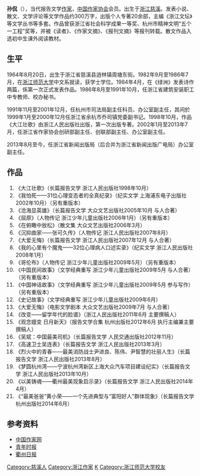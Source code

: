 {{multiple issues|
{{copyedit|time=2014-06-19T05:31:20+00:00}}
{{coi|time=2014-06-19T05:31:20+00:00}}
{{newsrelease|time=2014-06-19T05:31:20+00:00}}
{{no footnotes|time=2014-06-19T05:31:20+00:00}}
}}
'''孙侃'''（{{bd|1964年|8月20日||}}），当代报告文学[[作家|作家]]，[[中国作家协会|中国作家协会]]会员。出生于[[浙江|浙江]][[慈溪|慈溪]]。发表小说、散文、文学评论等文学作品约300万字，出版个人专著20余部，主编《浙江文坛》等文学丛书等多套。作品曾获浙江省社会科学成果一等奖、杭州市精神文明“五个一工程”奖等，并被《读者》、《作家文摘》、《报刊文摘》等报刊转载。散文作品入选初中生课外阅读教材。

== 生平 ==
1964年8月20日，出生于浙江省慈溪县逍林镇周塘东街。1982年9月至1986年7月，在[[浙江师范大学|浙江师范大学]]中文系就读，获学士学位。1984年4月，在《绿洲》发表诗作两篇，係第一次正式发表作品。1986年8月至1991年10月，任浙江省建筑安装职工中专教师、校办秘书。

1991年11月至2001年12月，任杭州市司法局副主任科员、办公室副主任，其间於1999年1月至2000年12月任浙江省余杭市乔司镇党委副书记。1998年10月，作品《大江壮歌》由浙江人民出版社出版，第一次出版专著。2002年1月至2013年7月，任浙江省作家协会创研部副主任、创联部副主任、办公室副主任。

2013年8月至今，任浙江省新闻出版局（后合并为浙江省新闻出版广电局）办公室副主任。

==作品==
#《大江壮歌》（长篇报告文学  浙江人民出版社1998年10月）
#《我怕死——31位心理变态者的全真纪录》（纪实文学  上海浦东电子出版社 2002年10月）（另有重版本）
#《沧海显英雄》（长篇报告文学 大众文艺出版社2005年10月 与人合著）
#《屈原》（人物传记 浙江少年儿童出版社2006年1月）（另有重版本）
#《在俯瞰中放松》（散文集 大众文艺出版社2006年3月）
#《沉抑曲家——张可久传》（人物传记 浙江人民出版社2007年8月）
#《大爱无悔》（长篇报告文学 浙江人民出版社2007年12月 与人合著）
#《我的心里有个魔鬼——32位心理病人口述实录》（纪实文学  浙江人民出版社2008年1月）
#《哥伦布》（人物传记 浙江少年儿童出版社2009年5月）（另有重版本）
#《中国民间故事》（文学经典重写  浙江少年儿童出版社2009年5月 与人合著）（另有重版本）
#《中国神话故事》（文学经典重写  浙江少年儿童出版社2009年5月 参与写作）（另有重版本）
#《史记故事》（文学经典重写 浙江少年儿童出版社2009年6月）
#《大爱无悔》（电影文学剧本 大众文艺出版社2009年7月 与人合著）
#《改变——留学年代的脸谱》（浙江人民出版社2011年6月 主要撰稿人）
#《观念嬗变  日月新天》（报告文学合集  杭州出版社2012年6月 执行主编兼主要撰稿人）
#《吴斌：中国最美司机》（长篇报告文学  人民交通出版社2012年11月）
#《高速卫士吴连表》（长篇报告文学  浙江人民出版社2013年3月）
#《烈火中的青春——最美消防战士尹进良、陈伟、尹智慧的壮丽人生》（长篇报告文学  浙江人民出版社2013年8月）
#《梦圆杭州湾——宁波杭州湾新区上海大众汽车项目建设纪实》（长篇报告文学  浙江人民出版社2013年10月）
#《以美铸魂——衢州最美现象启示录》（长篇报告文学  浙江人民出版社2014年4月）
#《“最美爸爸”黄小荣——一个先进典型与“富阳好人”群体现象》（长篇报告文学  杭州出版社2014年6月）

==参考资料==
* [http://www.chinawriter.com.cn/zxhy/member/3815.shtml 中国作家网] {{Wayback|url=http://www.chinawriter.com.cn/zxhy/member/3815.shtml |date=20190812085210 }}
* [http://www.qnsb.com/fzepaper/site1/qnsb/html/2013-06/02/content_434116.htm 青年时报] {{Wayback|url=http://www.qnsb.com/fzepaper/site1/qnsb/html/2013-06/02/content_434116.htm |date=20160304212234 }}
* [http://news.qz828.com/system/2014/05/14/010804303.shtml 衢州日报] {{Wayback|url=http://news.qz828.com/system/2014/05/14/010804303.shtml |date=20190813035810 }}

{{Normdaten}}
{{DEFAULTSORT:Sun kan}}
[[Category:慈溪人|Category:慈溪人]]
[[Category:浙江作家|Category:浙江作家]]
[[Category:孙姓|K]]
[[Category:浙江师范大学校友|Category:浙江师范大学校友]]